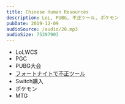 ```yaml
---
title: Chinese Human Resources
description: LoL, PUBG, 不正ツール, ポケモン
pubDate: 2019-12-09
audioSource: /audio/20.mp3
audioSize: 75397903
---
```


- LoLWCS
- PGC
- PUBG大会
- [フォートナイトで不正ツール](https://automaton-media.com/articles/newsjp/20191105-105667/)
- Switch購入
- ポケモン
- MTG